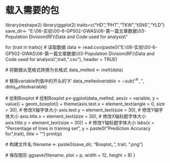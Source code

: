 # 载入需要的包
library(reshape2)
library(ggplot2)
traits=c("HD","PHT","TKW","tSNS","YLD")
save_dir<- "E:\\06-实验\\00-6-GP502-GWAS\\06-第一篇文章数据\\03-Population Division(RF)\\Data and Code used for analysis\\"

for (trait in traits){
# 读取数据
  data <- read.csv(paste0("E:\\06-实验\\00-6-GP502-GWAS\\06-第一篇文章数据\\03-Population Division(RF)\\Data and Code used for analysis\\",trait,".csv"), header = TRUE)
  
  # 将数据从宽格式转换为长格式
  data_melted <- melt(data)
  
  # 移除variable列值中的开头的'X'
  data_melted$variable <- sub('^X', '', data_melted$variable)

  # 绘制Boxplot
 # 绘制Boxplot
  p<-ggplot(data_melted, aes(x = variable, y = value)) +
    geom_boxplot() +
    theme(axis.text.x = element_text(angle = 0, size = 30), # 修改X轴字体大小
        axis.text.y = element_text(size = 30), # 修改Y轴字体大小
        axis.title.x = element_text(size = 30), # 修改X轴标题字体大小
        axis.title.y = element_text(size = 30)) + # 修改Y轴标题字体大小
   labs(x = "Percentage of lines in training set", y = paste0("Prediction Accuracy for ",trait), title = "")
  print(p)

  # 构建文件名
  filename <- paste0(save_dir, "Boxplot_", trait, ".png")
  
  # 保存图形
  ggsave(filename, plot = p, width = 12, height = 8)
}